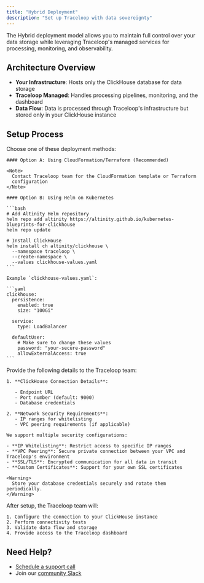 ```yaml
---
title: "Hybrid Deployment"
description: "Set up Traceloop with data sovereignty"
---
```


The Hybrid deployment model allows you to maintain full control over your data storage while leveraging Traceloop's managed services for processing, monitoring, and observability.

## Architecture Overview

- **Your Infrastructure**: Hosts only the ClickHouse database for data storage
- **Traceloop Managed**: Handles processing pipelines, monitoring, and the dashboard
- **Data Flow**: Data is processed through Traceloop's infrastructure but stored only in your ClickHouse instance

## Setup Process

<Steps>
  <Step title="Deploy ClickHouse">
    Choose one of these deployment methods:

    #### Option A: Using CloudFormation/Terraform (Recommended)

    <Note>
      Contact Traceloop team for the CloudFormation template or Terraform
      configuration
    </Note>

    #### Option B: Using Helm on Kubernetes

    ```bash
    # Add Altinity Helm repository
    helm repo add altinity https://altinity.github.io/kubernetes-blueprints-for-clickhouse
    helm repo update

    # Install ClickHouse
    helm install ch altinity/clickhouse \
      --namespace traceloop \
      --create-namespace \
      --values clickhouse-values.yaml
    ```

    Example `clickhouse-values.yaml`:

    ```yaml
    clickhouse:
      persistence:
        enabled: true
        size: "100Gi"

      service:
        type: LoadBalancer

      defaultUser:
        # Make sure to change these values
        password: "your-secure-password"
        allowExternalAccess: true
    ```

  </Step>

  <Step title="Configure Network Access">
    Provide the following details to the Traceloop team:

    1. **ClickHouse Connection Details**:

       - Endpoint URL
       - Port number (default: 9000)
       - Database credentials

    2. **Network Security Requirements**:
       - IP ranges for whitelisting
       - VPC peering requirements (if applicable)

    We support multiple security configurations:

    - **IP Whitelisting**: Restrict access to specific IP ranges
    - **VPC Peering**: Secure private connection between your VPC and Traceloop's environment
    - **SSL/TLS**: Encrypted communication for all data in transit
    - **Custom Certificates**: Support for your own SSL certificates

    <Warning>
      Store your database credentials securely and rotate them periodically.
    </Warning>

  </Step>

  <Step title="Verify Setup">
    After setup, the Traceloop team will:

    1. Configure the connection to your ClickHouse instance
    2. Perform connectivity tests
    3. Validate data flow and storage
    4. Provide access to the Traceloop dashboard

  </Step>
</Steps>

## Need Help?

- [Schedule a support call](https://meetings.hubspot.com/ngazit/traceloop-final-qualification-demo?uuid=3b54030a-16c0-4d6b-bc3f-12e42e4b3db7)
- Join our [community Slack](https://traceloop.com/slack)
